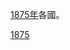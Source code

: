 [[1875年|1875年]]各國。
{{Year by category
| m = 1
| c = 8
| d = 7
| y = 5
| cat = 各國
| sortkey = Country
| in = 
| parent = 依年份劃分的19世紀各國
}}
{{Commons cat|1875 by country}}

[[Category:1870年代各國|1875]]
